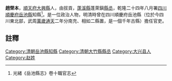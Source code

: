 {{明清人物信息框
| 姓名 =趙榮本
| 最高職務 = [[四川|四川]][[岳池縣|岳池縣]][[知縣|知縣]]
| 國家 = 大清
| 籍貫 = [[順天府|順天府]][[大兴县_(金朝)|大興縣]]
| 字號 =
| 出生日期 = ？年？月？日
| 逝世日期 = ？年？月？日
| 墓葬 = 
| 配偶 =  
| 親屬 = 曾祖、祖、父，母
| 出身 =拔貢 
| 著作 =  
*
}}
'''趙榮本'''{{BD|？年||？年||}}，[[順天府|順天府]][[大兴县_(金朝)|大興縣]]人，由拔貢，[[蓬溪縣|蓬溪縣]]蓬萊鎭[[縣丞|縣丞]]，乾隆二十四年八月署[[四川|四川]][[順慶府|順慶府]][[岳池縣|岳池縣]]知縣<ref>光緒《岳池縣志》卷十職官志</ref>。是一位政治人物，明清時曾在四川順慶府岳池縣（位於今四川東北部，武周[[萬歲通天|萬歲通天]]二年分南充、相如二縣置，是一個千年古縣）擔任官吏。
==註釋==
{{reflist}}
{{清朝官员小作品}}
[[Category:清朝岳池縣知縣|Category:清朝岳池縣知縣]]
[[Category:清朝大竹縣縣丞|Category:清朝大竹縣縣丞]]
[[Category:大兴县人|Category:大兴县人]]
[[Category:赵姓|Category:赵姓]]